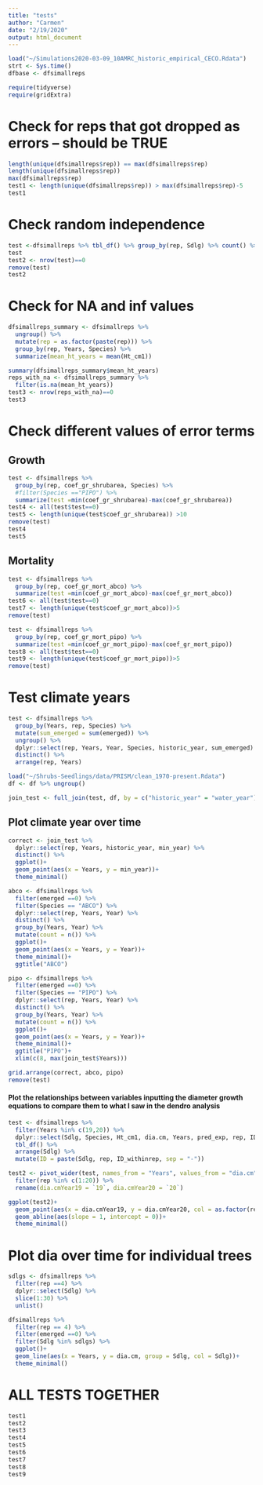 ```yaml
---
title: "tests"
author: "Carmen"
date: "2/19/2020"
output: html_document
---
```


```r
load("~/Simulations2020-03-09_10AMRC_historic_empirical_CECO.Rdata")
strt <- Sys.time()
dfbase <- dfsimallreps
```

```r
require(tidyverse)
require(gridExtra)
```

<!-- # Look at shrub comp differences between species -->
<!-- ```{r} -->
<!-- plot_base <- dfbase %>%  -->
<!--   group_by(Species, Years) %>%  -->
<!--   filter(emerged ==0) %>%  -->
<!--   summarize(ht = mean(Ht1.3), cov = mean(Cov1.3), comp = mean(shrubarea3)) %>%  -->
<!--   ggplot()+ -->
<!--   geom_line(aes(x = Years, y = ht, group = Species, col = Species)) + -->
<!--   theme_minimal()+ -->
<!--   ggtitle("Random species assignments") -->
<!-- ``` -->

<!-- # repeat for random assignments -->
<!-- ```{r} -->
<!-- load("~/Simulations2020-03-04_1000AMRC_random.Rdata") -->
<!-- dfrandom <- dfsimallreps -->
<!-- plot_random <- dfrandom %>%  -->
<!--   group_by(Species, Years) %>%  -->
<!--   filter(emerged ==0) %>%  -->
<!--   summarize(ht = mean(Ht1.3), cov = mean(Cov1.3), comp = mean(shrubarea3)) %>%  -->
<!--   ggplot()+ -->
<!--   geom_line(aes(x = Years, y = ht, group = Species, col = Species)) + -->
<!--   theme_minimal()+ -->
<!--   ggtitle("Base model") -->
<!-- ``` -->

<!-- ```{r} -->
<!-- grid.arrange(plot_base, plot_random) -->
<!-- ``` -->

<!-- ```{r} -->
<!-- dfsimallreps <- dfbase -->
<!-- ``` -->


# Check for reps that got dropped as errors -- should be TRUE
```r
length(unique(dfsimallreps$rep)) == max(dfsimallreps$rep)
length(unique(dfsimallreps$rep))
max(dfsimallreps$rep)
test1 <- length(unique(dfsimallreps$rep)) > max(dfsimallreps$rep)-5
test1
```

# Check random independence
```r
test <-dfsimallreps %>% tbl_df() %>% group_by(rep, Sdlg) %>% count() %>% group_by(Sdlg) %>% count() %>% filter(n<5)
test
test2 <- nrow(test)==0
remove(test)
test2
```

# Check for NA and inf values
```r
dfsimallreps_summary <- dfsimallreps %>% 
  ungroup() %>%
  mutate(rep = as.factor(paste(rep))) %>% 
  group_by(rep, Years, Species) %>% 
  summarize(mean_ht_years = mean(Ht_cm1))
```

```r
summary(dfsimallreps_summary$mean_ht_years)
reps_with_na <- dfsimallreps_summary %>% 
  filter(is.na(mean_ht_years))
test3 <- nrow(reps_with_na)==0
test3
```


# Check different values of error terms

## Growth
```r
test <- dfsimallreps %>% 
  group_by(rep, coef_gr_shrubarea, Species) %>% 
  #filter(Species =="PIPO") %>% 
  summarize(test =min(coef_gr_shrubarea)-max(coef_gr_shrubarea)) 
test4 <- all(test$test==0)
test5 <- length(unique(test$coef_gr_shrubarea)) >10
remove(test)
test4
test5
```

## Mortality
```r
test <- dfsimallreps %>% 
  group_by(rep, coef_gr_mort_abco) %>% 
  summarize(test =min(coef_gr_mort_abco)-max(coef_gr_mort_abco)) 
test6 <- all(test$test==0)
test7 <- length(unique(test$coef_gr_mort_abco))>5
remove(test)
```

```r
test <- dfsimallreps %>% 
  group_by(rep, coef_gr_mort_pipo) %>% 
  summarize(test =min(coef_gr_mort_pipo)-max(coef_gr_mort_pipo)) 
test8 <- all(test$test==0)
test9 <- length(unique(test$coef_gr_mort_pipo))>5
remove(test)
```

# Test climate years
```r
test <- dfsimallreps %>% 
  group_by(Years, rep, Species) %>% 
  mutate(sum_emerged = sum(emerged)) %>% 
  ungroup() %>% 
  dplyr::select(rep, Years, Year, Species, historic_year, sum_emerged) %>% 
  distinct() %>% 
  arrange(rep, Years)
```

```r
load("~/Shrubs-Seedlings/data/PRISM/clean_1970-present.Rdata")
df <- df %>% ungroup()
```

```r
join_test <- full_join(test, df, by = c("historic_year" = "water_year"))
```

## Plot climate year over time

```r
correct <- join_test %>% 
  dplyr::select(rep, Years, historic_year, min_year) %>% 
  distinct() %>% 
  ggplot()+
  geom_point(aes(x = Years, y = min_year))+
  theme_minimal()

abco <- dfsimallreps %>% 
  filter(emerged ==0) %>% 
  filter(Species == "ABCO") %>% 
  dplyr::select(rep, Years, Year) %>% 
  distinct() %>% 
  group_by(Years, Year) %>% 
  mutate(count = n()) %>% 
  ggplot()+
  geom_point(aes(x = Years, y = Year))+
  theme_minimal()+
  ggtitle("ABCO")

pipo <- dfsimallreps %>% 
  filter(emerged ==0) %>% 
  filter(Species == "PIPO") %>% 
  dplyr::select(rep, Years, Year) %>% 
  distinct() %>% 
  group_by(Years, Year) %>% 
  mutate(count = n()) %>% 
  ggplot()+
  geom_point(aes(x = Years, y = Year))+
  theme_minimal()+
  ggtitle("PIPO")+
  xlim(c(8, max(join_test$Years)))

grid.arrange(correct, abco, pipo)
remove(test)
```


#### Plot the relationships between variables inputting the diameter growth equations to compare them to what I saw in the dendro analysis
```r
test <- dfsimallreps %>% 
  filter(Years %in% c(19,20)) %>% 
  dplyr::select(Sdlg, Species, Ht_cm1, dia.cm, Years, pred_exp, rep, ID_withinrep) %>% 
  tbl_df() %>% 
  arrange(Sdlg) %>% 
  mutate(ID = paste(Sdlg, rep, ID_withinrep, sep = "-"))

test2 <- pivot_wider(test, names_from = "Years", values_from = "dia.cm", id_cols = c("rep", "ID")) %>% 
  filter(rep %in% c(1:20)) %>% 
  rename(dia.cmYear19 = `19`, dia.cmYear20 = `20`)

ggplot(test2)+
  geom_point(aes(x = dia.cmYear19, y = dia.cmYear20, col = as.factor(rep)))+
  geom_abline(aes(slope = 1, intercept = 0))+
  theme_minimal()
```

# Plot dia over time for individual trees
```r
sdlgs <- dfsimallreps %>% 
  filter(rep ==4) %>% 
  dplyr::select(Sdlg) %>% 
  slice(1:30) %>% 
  unlist()

dfsimallreps %>% 
  filter(rep == 4) %>% 
  filter(emerged ==0) %>% 
  filter(Sdlg %in% sdlgs) %>% 
  ggplot()+
  geom_line(aes(x = Years, y = dia.cm, group = Sdlg, col = Sdlg))+
  theme_minimal()
```

# ALL TESTS TOGETHER
```r
test1
test2
test3
test4
test5
test6
test7
test8
test9
```

